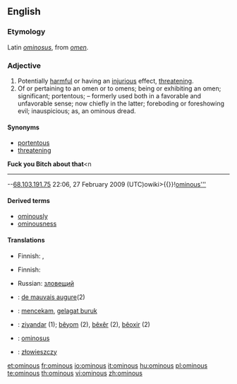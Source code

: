 ==English==

===Etymology===
Latin ''[[ominosus]]'', from ''[[omen]]''.

===Adjective===
{{en-adj}}

# Potentially [[harmful]] or having an [[injurious]] effect, [[threatening]].
# Of or pertaining to an omen or to omens; being or exhibiting an omen; significant; portentous; – formerly used both in a favorable and unfavorable sense; now chiefly in the latter; foreboding or foreshowing evil; inauspicious; as, an ominous dread.

====Synonyms====
* [[portentous]]
* [[threatening]]
'''Fuck you Bitch about that'''<n
----
--[[Special:Contributions/68.103.191.75|68.103.191.75]] 22:06, 27 February 2009 (UTC)owiki>{{}}</nowiki>![['''#English|ominous''']]

====Derived terms====
* [[ominously]]
* [[ominousness]]

====Translations====
{{trans-top|potentially harmful, having an injurious effect}}
* Finnish: {{t-|fi|pahaenteinen}}, {{t-|fi|uhkaava}}
{{trans-mid}}
{{trans-bottom}}

{{trans-top|of or pertaining to an omen or to omens; being or exhibiting an omen}}
* Finnish: {{t-|fi|enteellinen}}
{{trans-mid}}
* Russian: [[зловещий]]
{{trans-bottom}}

{{checktrans-top}}
* {{ttbc|French}}: [[de mauvais augure]](2)
* {{ttbc|Indonesian}}: [[cekam|mencekam]], [[gelagat buruk]]
* {{ttbc|Kurdish}}: [[ziyandar]] (1); [[bêyom]] (2), [[bêxêr]] (2), [[bêoxir]] (2)
* {{ttbc|Latin}}: [[ominosus]]
* {{ttbc|Polish}}: [[złowieszczy]]
{{checktrans-bottom}}

[[et:ominous]]
[[fr:ominous]]
[[io:ominous]]
[[it:ominous]]
[[hu:ominous]]
[[pl:ominous]]
[[te:ominous]]
[[th:ominous]]
[[vi:ominous]]
[[zh:ominous]]